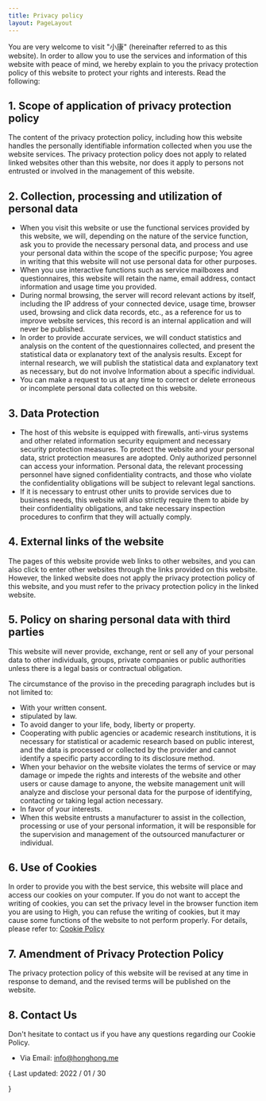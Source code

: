 ```yaml
---
title: Privacy policy
layout: PageLayout
---
```


You are very welcome to visit "小康" (hereinafter referred to as this website). In order to allow you to use the services and information of this website with peace of mind, we hereby explain to you the privacy protection policy of this website to protect your rights and interests. Read the following:

## 1. Scope of application of privacy protection policy

The content of the privacy protection policy, including how this website handles the personally identifiable information collected when you use the website services. The privacy protection policy does not apply to related linked websites other than this website, nor does it apply to persons not entrusted or involved in the management of this website.

## 2. Collection, processing and utilization of personal data

- When you visit this website or use the functional services provided by this website, we will, depending on the nature of the service function, ask you to provide the necessary personal data, and process and use your personal data within the scope of the specific purpose; You agree in writing that this website will not use personal data for other purposes.
- When you use interactive functions such as service mailboxes and questionnaires, this website will retain the name, email address, contact information and usage time you provided.
- During normal browsing, the server will record relevant actions by itself, including the IP address of your connected device, usage time, browser used, browsing and click data records, etc., as a reference for us to improve website services, this record is an internal application and will never be published.
- In order to provide accurate services, we will conduct statistics and analysis on the content of the questionnaires collected, and present the statistical data or explanatory text of the analysis results. Except for internal research, we will publish the statistical data and explanatory text as necessary, but do not involve Information about a specific individual.
- You can make a request to us at any time to correct or delete erroneous or incomplete personal data collected on this website.

## 3. Data Protection

- The host of this website is equipped with firewalls, anti-virus systems and other related information security equipment and necessary security protection measures. To protect the website and your personal data, strict protection measures are adopted. Only authorized personnel can access your information. Personal data, the relevant processing personnel have signed confidentiality contracts, and those who violate the confidentiality obligations will be subject to relevant legal sanctions.
- If it is necessary to entrust other units to provide services due to business needs, this website will also strictly require them to abide by their confidentiality obligations, and take necessary inspection procedures to confirm that they will actually comply.

## 4. External links of the website

The pages of this website provide web links to other websites, and you can also click to enter other websites through the links provided on this website. However, the linked website does not apply the privacy protection policy of this website, and you must refer to the privacy protection policy in the linked website.

## 5. Policy on sharing personal data with third parties

This website will never provide, exchange, rent or sell any of your personal data to other individuals, groups, private companies or public authorities unless there is a legal basis or contractual obligation.

The circumstance of the proviso in the preceding paragraph includes but is not limited to:

- With your written consent.
- stipulated by law.
- To avoid danger to your life, body, liberty or property.
- Cooperating with public agencies or academic research institutions, it is necessary for statistical or academic research based on public interest, and the data is processed or collected by the provider and cannot identify a specific party according to its disclosure method.
- When your behavior on the website violates the terms of service or may damage or impede the rights and interests of the website and other users or cause damage to anyone, the website management unit will analyze and disclose your personal data for the purpose of identifying, contacting or taking legal action necessary.
- In favor of your interests.
- When this website entrusts a manufacturer to assist in the collection, processing or use of your personal information, it will be responsible for the supervision and management of the outsourced manufacturer or individual.

## 6. Use of Cookies

In order to provide you with the best service, this website will place and access our cookies on your computer. If you do not want to accept the writing of cookies, you can set the privacy level in the browser function item you are using to High, you can refuse the writing of cookies, but it may cause some functions of the website to not perform properly. For details, please refer to: [Cookie Policy](/cookie-policy)

## 7. Amendment of Privacy Protection Policy

The privacy protection policy of this website will be revised at any time in response to demand, and the revised terms will be published on the website.

## 8. Contact Us

Don't hesitate to contact us if you have any questions regarding our Cookie Policy.

- Via Email: [info@honghong.me](mailto:info@honghong.me)

{<span className="mx-2 block rounded-xl bg-red-500 p-2 text-center text-white dark:text-white my-4">
Last updated: 2022 / 01 / 30

</span>}
